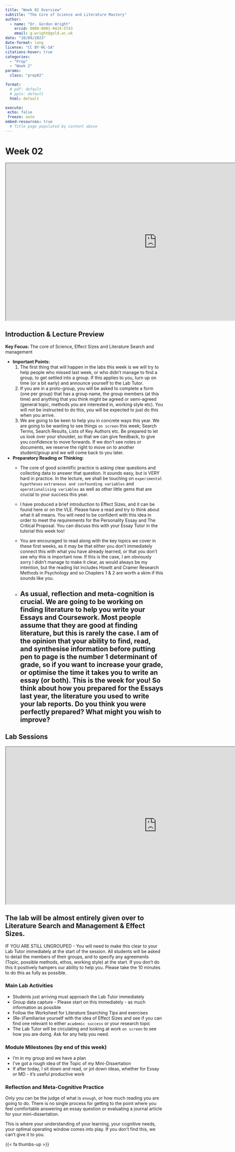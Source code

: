 ```yaml
---
title: "Week 02 Overview"
subtitle: "The Core of Science and Literature Mastery"
author: 
  - name: "Dr. Gordon Wright"
    orcid: 0000-0001-9424-5743
    email: g.wright@gold.ac.uk
date: "10/09/2023"
date-format: long
license: "CC BY-NC-SA"
citations-hover: true
categories: 
  - "Prep"
  - "Week 2"
params:
  class: "prep02"

format: 
  # pdf: default
  # pptx: default
  html: default

execute:
 echo: false
 freeze: auto
embed-resources: true
  # Title page populated by content above
---
```


# Week 02

```{=html}

<iframe src="https://ps52007d.littlemonkeylab.com/slides/week02/lecture.slides.html" title="Week02 Lecture" width="960" height="500" data-external="1"></iframe>
```
## Introduction & Lecture Preview

::: {.callout .primary}
**Key Focus:** The core of Science, Effect Sizes and Literature Search
and management
:::

-   **Important Points:**
    1.  The first thing that will happen in the labs this week is we
        will try to help people who missed last week, or who didn't
        manage to find a group, to get settled into a group. If this
        applies to you, turn up on time (or a bit early) and announce
        yourself to the Lab Tutor.
    2.  If you are in a proto-group, you will be asked to complete a
        form (one per group) that has a group name, the group members
        (at this time) and anything that you think might be agreed or
        semi-agreed (general topic, methods you are interested in,
        working style etc). You will not be instructed to do this, you
        will be expected to just do this when you arrive.
    3.  We are going to be keen to help you in concrete ways this year.
        We are going to be wanting to see things `on screen` this week;
        Search Terms, Search Results, Lists of Key Authors etc. Be
        prepared to let us look over your shoulder, so that we can give
        feedback, to give you confidence to move forwards. If we don't
        see notes or documents, we reserve the right to move on to
        another student/group and we will come back to you later.
-   **Preparatory Reading or Thinking:**
    -   The core of good scientific practice is asking clear questions
        and collecting data to answer that question. It sounds easy, but
        is VERY hard in practice. In the lecture, we shall be touching
        on `experimental hypotheses`
        `extraneous and confounding variables` and
        `operationalising variables` as well as other little gems that
        are crucial to your success this year.

    -   I have produced a brief introduction to Effect Sizes, and it can
        be found here or on the VLE. Please have a read and try to think
        about what it all means. You will need to be confident with this
        idea in order to meet the requirements for the Personality Essay
        and The Critical Proposal. You can discuss this with your Essay
        Tutor in the tutorial this week too!

    -   You are encouraged to read along with the key topics we cover in
        these first weeks, as it may be that either you don't
        immediately connect this with what you have already learned, or
        that you don't see why this is important now. If this is the
        case, I am obviously sorry I didn't manage to make it clear, as
        would always be my intention, but the reading list includes
        Howitt and Cramer Research Methods in Psychology and so Chapters
        1 & 2 are worth a skim if this sounds like you.

    -   

        ## As usual, reflection and meta-cognition is crucial. We are going to be working on finding literature to help you write your Essays and Coursework. Most people assume that they are good at finding literature, but this is rarely the case. I am of the opinion that your ability to find, read, and synthesise information before putting pen to page is the number 1 determinant of grade, so if you want to increase your grade, or optimise the time it takes you to write an essay (or both). This is the week for you! So think about how you prepared for the Essays last year, the literature you used to write your lab reports. Do you think you were perfectly prepared? What might you wish to improve?

## Lab Sessions

```{=html}

<iframe src="https://ps52007d.littlemonkeylab.com/slides/week02/lab.slides.html" title="Week 02 lab overview" width="960" height="500" data-external="1"></iframe>
```
## The lab will be almost entirely given over to Literature Search and Management & Effect Sizes.

IF YOU ARE STILL UNGROUPED - You will need to make this clear to your
Lab Tutor immediately at the start of the session. All students will be
asked to detail the members of their groups, and to specify any
agreements (Topic, possible methods, ethos, working style) at the start.
If you don't do this it positively hampers our ability to help you.
Please take the 10 minutes to do this as fully as possible.

### Main Lab Activities

-   Students just arriving must approach the Lab Tutor immediately
-   Group data capture - Please start on this immediately - as much
    information as possible
-   Follow the Worksheet for Literature Searching Tips and exercises
-   (Re-)Familiarise yourself with the idea of Effect Sizes and see if
    you can find one relevant to either `academic success` or your
    research topic
-   The Lab Tutor will be circulating and looking at work `on screen` to
    see how you are doing. Ask for any help you need.

### Module Milestones (by end of this week)

-   I'm in my group and we have a plan
-   I've got a rough idea of the Topic of my Mini-Dissertation
-   If after today, I sit down and read, or jot down ideas, whether for
    Essay or MD - it's useful productive work

### Reflection and Meta-Cognitive Practice

Only you can be the judge of what is `enough`, or how much reading you
are going to do. There is no single process for getting to the point
where you feel comfortable answering an essay question or evaluating a
journal article for your mini-dissertation.

This is where your understanding of your learning, your cognitive needs,
your optimal operating window comes into play. If you don't find this,
we can't give it to you.

{{< fa thumbs-up >}}
